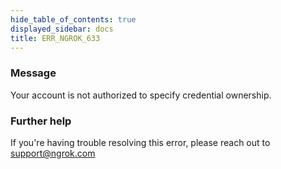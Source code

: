 ```yaml
---
hide_table_of_contents: true
displayed_sidebar: docs
title: ERR_NGROK_633
---
```


### Message

Your account is not authorized to specify credential ownership.

### Further help

If you're having trouble resolving this error, please reach out to [support@ngrok.com](mailto:support@ngrok.com?subject=Help%20with%20ERR_NGROK_633)

